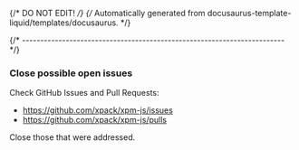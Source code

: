 {/* DO NOT EDIT! */}
{/* Automatically generated from docusaurus-template-liquid/templates/docusaurus. */}

{/* ------------------------------------------------------------------------ */}

### Close possible open issues

Check GitHub Issues and Pull Requests:

- https://github.com/xpack/xpm-js/issues
- https://github.com/xpack/xpm-js/pulls

Close those that were addressed.

